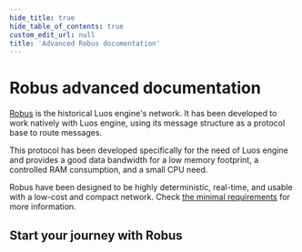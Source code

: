```yaml
---
hide_title: true
hide_table_of_contents: true
custom_edit_url: null
title: 'Advanced Robus documentation'
---
```



# Robus advanced documentation

[Robus](https://github.com/Luos-io/luos_engine/tree/main/network/robus) is the historical Luos engine's network. It has been developed to work natively with Luos engine, using its message structure as a protocol base to route messages.

This protocol has been developed specifically for the need of Luos engine and provides a good data bandwidth for a low memory footprint, a controlled RAM consumption, and a small CPU need.

Robus have been designed to be highly deterministic, real-time, and usable with a low-cost and compact network. Check [the minimal requirements](../minimum-requirements.mdx) for more information.

## Start your journey with Robus

<ToolsCard data={dataJson} />
